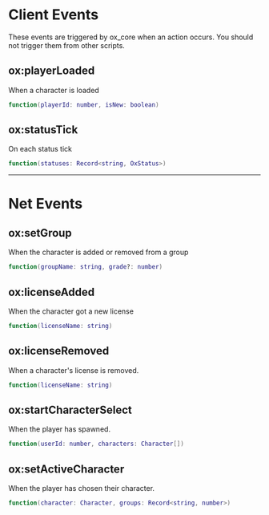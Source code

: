 
# Client Events

<Callout type="warning">
These events are triggered by ox_core when an action occurs. You should not trigger them from other scripts.
</Callout>

## ox:playerLoaded

When a character is loaded

```lua
function(playerId: number, isNew: boolean)
```

## ox:statusTick

On each status tick

```lua
function(statuses: Record<string, OxStatus>)
```

---

# Net Events

## ox:setGroup

When the character is added or removed from a group

```lua
function(groupName: string, grade?: number)
```

## ox:licenseAdded

When the character got a new license

```lua
function(licenseName: string)
```

## ox:licenseRemoved

When a character's license is removed.

```lua
function(licenseName: string)
```

## ox:startCharacterSelect

When the player has spawned.

```lua
function(userId: number, characters: Character[])
```

## ox:setActiveCharacter

When the player has chosen their character.

```lua
function(character: Character, groups: Record<string, number>)
```